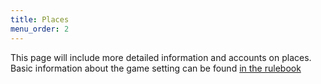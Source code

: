 ```yaml
---
title: Places
menu_order: 2
---
```


This page will include more detailed information and accounts on places.
Basic information about the game setting can be found [in the rulebook](/rulebook/setting)
